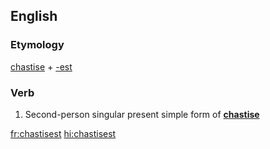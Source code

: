 ==English==

===Etymology===
[[chastise]] + [[-est]]

===Verb===
{{head|en|verb form}}

# {{label|en|archaic}} Second-person singular present simple form of '''[[chastise]]'''

[[fr:chastisest]]
[[hi:chastisest]]